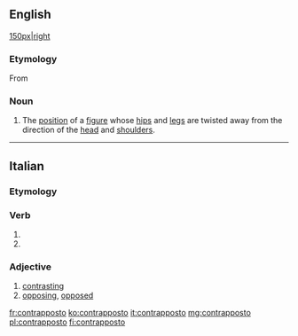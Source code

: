 ==English==
{{wikipedia}}
[[file:David_von_Michelangelo.jpg|150px|right]]

===Etymology===
From {{etyl|it|en}}

===Noun===
{{en-noun|pl=contrapposto|pl2=contrapposti}}

# {{context|arts}} The [[position]] of a [[figure]] whose [[hip]]s and [[leg]]s are twisted away from the direction of the [[head]] and [[shoulder]]s.

----

==Italian==

===Etymology===
{{prefix|contra|posto|lang=it}}

===Verb===
{{it-pp|contrappost}}

# {{past participle of|contrapporre|lang=it}}
# {{past participle of|contrapporsi|lang=it}}

===Adjective===
{{it-adj|contrappost}}

# [[contrasting]]
# [[opposing]], [[opposed]]

[[fr:contrapposto]]
[[ko:contrapposto]]
[[it:contrapposto]]
[[mg:contrapposto]]
[[pl:contrapposto]]
[[fi:contrapposto]]